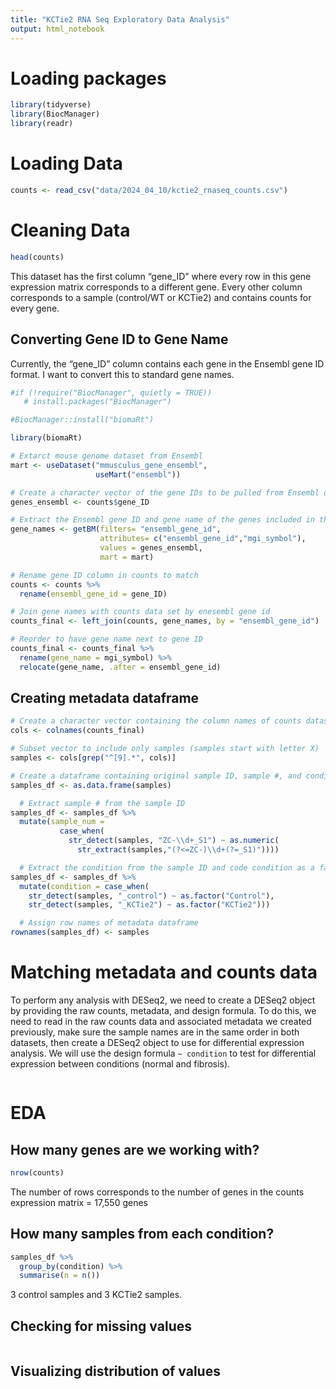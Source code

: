```yaml
---
title: "KCTie2 RNA Seq Exploratory Data Analysis"
output: html_notebook
---
```


# Loading packages

```r
library(tidyverse)
library(BiocManager)
library(readr)
```

# Loading Data

```r
counts <- read_csv("data/2024_04_10/kctie2_rnaseq_counts.csv")
```

# Cleaning Data

```r
head(counts)
```

This dataset has the first column "gene_ID" where every row in this gene expression matrix corresponds to a different gene. Every other column corresponds to a sample (control/WT or KCTie2) and contains counts for every gene.

## Converting Gene ID to Gene Name

Currently, the "gene_ID" column contains each gene in the Ensembl gene ID format. I want to convert this to standard gene names.

```r
#if (!require("BiocManager", quietly = TRUE))
   # install.packages("BiocManager")

#BiocManager::install("biomaRt")
```

```r
library(biomaRt)

# Extarct mouse genome dataset from Ensembl
mart <- useDataset("mmusculus_gene_ensembl", 
                   useMart("ensembl"))

# Create a character vector of the gene IDs to be pulled from Ensembl dataset
genes_ensembl <- counts$gene_ID

# Extract the Ensembl gene ID and gene name of the genes included in the counts dataset
gene_names <- getBM(filters= "ensembl_gene_id", 
                    attributes= c("ensembl_gene_id","mgi_symbol"),
                    values = genes_ensembl, 
                    mart = mart)

# Rename gene ID column in counts to match 
counts <- counts %>%
  rename(ensembl_gene_id = gene_ID)

# Join gene names with counts data set by enesembl gene id
counts_final <- left_join(counts, gene_names, by = "ensembl_gene_id")

# Reorder to have gene name next to gene ID
counts_final <- counts_final %>%
  rename(gene_name = mgi_symbol) %>%
  relocate(gene_name, .after = ensembl_gene_id)
```

## Creating metadata dataframe

```r
# Create a character vector containing the column names of counts dataset
cols <- colnames(counts_final)

# Subset vector to include only samples (samples start with letter X)
samples <- cols[grep("^[9].*", cols)]

# Create a dataframe containing original sample ID, sample #, and condition
samples_df <- as.data.frame(samples)

  # Extract sample # from the sample ID 
samples_df <- samples_df %>%
  mutate(sample_num = 
           case_when(
             str_detect(samples, "ZC-\\d+_S1") ~ as.numeric(
               str_extract(samples,"(?<=ZC-)\\d+(?=_S1)"))))

  # Extract the condition from the sample ID and code condition as a factor
samples_df <- samples_df %>%
  mutate(condition = case_when(
    str_detect(samples, "_control") ~ as.factor("Control"),
    str_detect(samples, "_KCTie2") ~ as.factor("KCTie2")))

  # Assign row names of metadata dataframe
rownames(samples_df) <- samples
```

# **Matching metadata and counts data**

To perform any analysis with DESeq2, we need to create a DESeq2 object by providing the raw counts, metadata, and design formula. To do this, we need to read in the raw counts data and associated metadata we created previously, make sure the sample names are in the same order in both datasets, then create a DESeq2 object to use for differential expression analysis. We will use the design formula `~ condition` to test for differential expression between conditions (normal and fibrosis).

```r

```

# EDA

## How many genes are we working with?

```r
nrow(counts)
```

The number of rows corresponds to the number of genes in the counts expression matrix = 17,550 genes

## How many samples from each condition?

```r
samples_df %>%
  group_by(condition) %>%
  summarise(n = n())
```

3 control samples and 3 KCTie2 samples.

## Checking for missing values

```r

```

## Visualizing distribution of values
